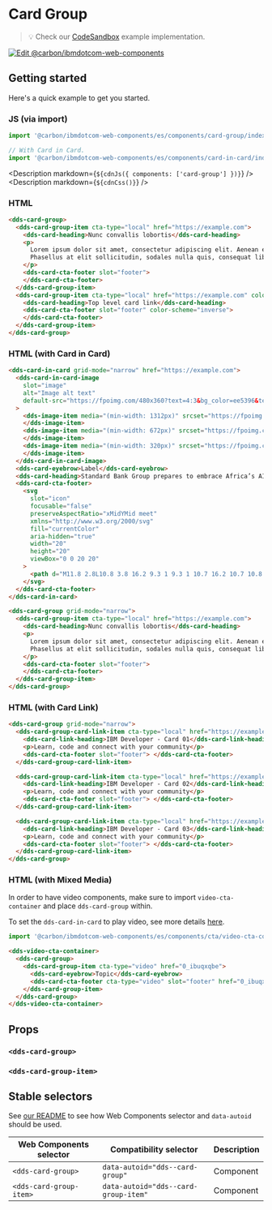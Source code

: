 
# Card Group

> 💡 Check our
> [CodeSandbox](https://githubbox.com/carbon-design-system/carbon-for-ibm-dotcom/tree/v1/packages/web-components/examples/codesandbox/components/card-group)
> example implementation.

[![Edit @carbon/ibmdotcom-web-components](https://codesandbox.io/static/img/play-codesandbox.svg)](https://githubbox.com/carbon-design-system/carbon-for-ibm-dotcom/tree/v1/packages/web-components/examples/codesandbox/components/card-group)

## Getting started

Here's a quick example to get you started.

### JS (via import)

```javascript
import '@carbon/ibmdotcom-web-components/es/components/card-group/index.js';

// With Card in Card.
import '@carbon/ibmdotcom-web-components/es/components/card-in-card/index.js';
```

<Description markdown={`${cdnJs({ components: ['card-group'] })}`} />
<Description markdown={`${cdnCss()}`} />

### HTML

```html
<dds-card-group>
  <dds-card-group-item cta-type="local" href="https://example.com">
    <dds-card-heading>Nunc convallis lobortis</dds-card-heading>
    <p>
      Lorem ipsum dolor sit amet, consectetur adipiscing elit. Aenean et ultricies est. Mauris iaculis eget dolor nec hendrerit.
      Phasellus at elit sollicitudin, sodales nulla quis, consequat libero.
    </p>
    <dds-card-cta-footer slot="footer">
    </dds-card-cta-footer>
  </dds-card-group-item>
  <dds-card-group-item cta-type="local" href="https://example.com" color-scheme="inverse">
    <dds-card-heading>Top level card link</dds-card-heading>
    <dds-card-cta-footer slot="footer" color-scheme="inverse">
    </dds-card-cta-footer>
  </dds-card-group-item>
</dds-card-group>
```

### HTML (with Card in Card)

```html
<dds-card-in-card grid-mode="narrow" href="https://example.com">
  <dds-card-in-card-image
    slot="image"
    alt="Image alt text"
    default-src="https://fpoimg.com/480x360?text=4:3&bg_color=ee5396&text_color=161616"
  >
    <dds-image-item media="(min-width: 1312px)" srcset="https://fpoimg.com/1312x738?text=16:9&bg_color=ee5396&text_color=161616">
    </dds-image-item>
    <dds-image-item media="(min-width: 672px)" srcset="https://fpoimg.com/960x540?text=16:9&bg_color=ee5396&text_color=161616">
    </dds-image-item>
    <dds-image-item media="(min-width: 320px)" srcset="https://fpoimg.com/480x360?text=4:3&bg_color=ee5396&text_color=161616">
    </dds-image-item>
  </dds-card-in-card-image>
  <dds-card-eyebrow>Label</dds-card-eyebrow>
  <dds-card-heading>Standard Bank Group prepares to embrace Africa’s AI opportunity</dds-card-heading>
  <dds-card-cta-footer>
    <svg
      slot="icon"
      focusable="false"
      preserveAspectRatio="xMidYMid meet"
      xmlns="http://www.w3.org/2000/svg"
      fill="currentColor"
      aria-hidden="true"
      width="20"
      height="20"
      viewBox="0 0 20 20"
    >
      <path d="M11.8 2.8L10.8 3.8 16.2 9.3 1 9.3 1 10.7 16.2 10.7 10.8 16.2 11.8 17.2 19 10z"></path>
    </svg>
  </dds-card-cta-footer>
</dds-card-in-card>

<dds-card-group grid-mode="narrow">
  <dds-card-group-item cta-type="local" href="https://example.com">
    <dds-card-heading>Nunc convallis lobortis</dds-card-heading>
    <p>
      Lorem ipsum dolor sit amet, consectetur adipiscing elit. Aenean et ultricies est. Mauris iaculis eget dolor nec hendrerit.
      Phasellus at elit sollicitudin, sodales nulla quis, consequat libero.
    </p>
    <dds-card-cta-footer slot="footer">
    </dds-card-cta-footer>
  </dds-card-group-item>
</dds-card-group>
```

### HTML (with Card Link)

```html
<dds-card-group grid-mode="narrow">
  <dds-card-group-card-link-item cta-type="local" href="https://example.com" pattern-background>
    <dds-card-link-heading>IBM Developer - Card 01</dds-card-link-heading>
    <p>Learn, code and connect with your community</p>
    <dds-card-cta-footer slot="footer"> </dds-card-cta-footer>
  </dds-card-group-card-link-item>

  <dds-card-group-card-link-item cta-type="local" href="https://example.com" pattern-background>
    <dds-card-link-heading>IBM Developer - Card 02</dds-card-link-heading>
    <p>Learn, code and connect with your community</p>
    <dds-card-cta-footer slot="footer"> </dds-card-cta-footer>
  </dds-card-group-card-link-item>

  <dds-card-group-card-link-item cta-type="local" href="https://example.com" pattern-background>
    <dds-card-link-heading>IBM Developer - Card 03</dds-card-link-heading>
    <p>Learn, code and connect with your community</p>
    <dds-card-cta-footer slot="footer"> </dds-card-cta-footer>
  </dds-card-group-card-link-item>
</dds-card-group>
```

### HTML (with Mixed Media)

In order to have video components, make sure to import `video-cta-container` and place `dds-card-group` within.

To set the `dds-card-in-card` to play video, see more details [here](https://www.ibm.com/standards/carbon/web-components/?path=/docs/components-card-in-card--default).

```javascript
import '@carbon/ibmdotcom-web-components/es/components/cta/video-cta-container.js';
```

```html
<dds-video-cta-container>
  <dds-card-group>
    <dds-card-group-item cta-type="video" href="0_ibuqxqbe">
      <dds-card-eyebrow>Topic</dds-card-eyebrow>
      <dds-card-cta-footer cta-type="video" slot="footer" href="0_ibuqxqbe"> </dds-card-cta-footer>
    </dds-card-group-item>
  </dds-card-group>
</dds-video-cta-container>
```

## Props

### `<dds-card-group>`

<Props of="dds-card-group" />

### `<dds-card-group-item>`

<Props of="dds-card-group-item" />

## Stable selectors

See [our README](https://github.com/carbon-design-system/carbon-for-ibm-dotcom/tree/v1/packages/web-components#stable-selectors-for-analytics-and-integratione2e-testing-in-web-components) to see how Web Components selector and `data-autoid` should be used.

| Web Components selector | Compatibility selector               | Description |
| ----------------------- | ------------------------------------ | ----------- |
| `<dds-card-group>`      | `data-autoid="dds--card-group"`      | Component   |
| `<dds-card-group-item>` | `data-autoid="dds--card-group-item"` | Component   |

<Description markdown={contributing} />
